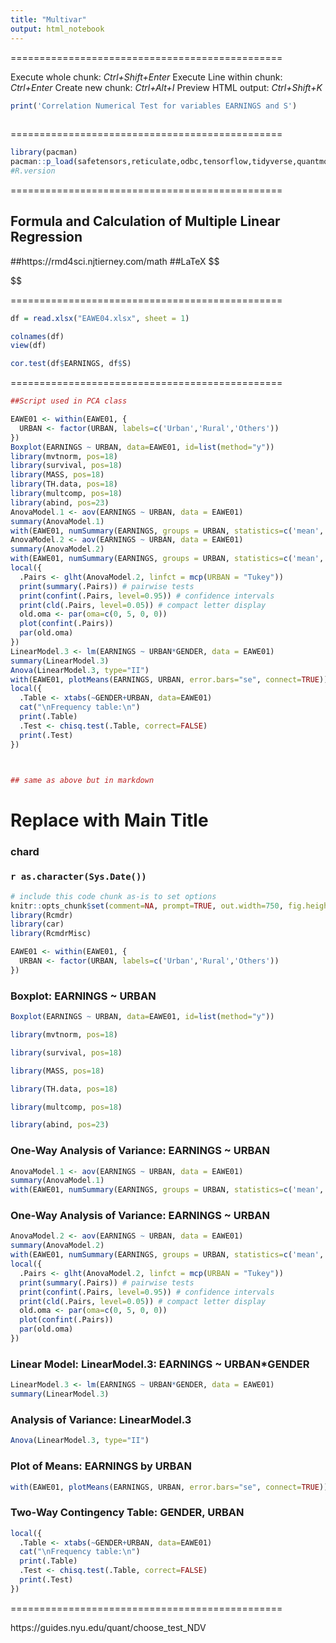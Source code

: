 ---
title: "Multivar"
output: html_notebook
---

===============================================

Execute whole chunk: *Ctrl+Shift+Enter*
Execute Line within chunk: *Ctrl+Enter*
Create new chunk: *Ctrl+Alt+I*
Preview HTML output: *Ctrl+Shift+K*



```{r}
print('Correlation Numerical Test for variables EARNINGS and S')
  
```

===============================================


```{r, Load pkg}
library(pacman)
pacman::p_load(safetensors,reticulate,odbc,tensorflow,tidyverse,quantmod,psych,pastecs,olsrr,stargazer,ggfortify,caTools,car,MASS,corrplot,performance,flexdashboard,tidymodels,dplyr,ggplot2,tidyr,sparklyr,purrrlyr,GGally,openxlsx)
#R.version
```

===============================================

## Formula and Calculation of Multiple Linear Regression 
##https://rmd4sci.njtierney.com/math
##LaTeX
$$
\begin{aligned}&y_i = \beta_0 + \beta _1 x_{i1} + \beta _2 x_{i2} + \beta _3 x_{i3} +  ... + \beta _n x_{in} + \epsilon_i

\\&\textbf{where, for } i = n~\textbf{observations:}
\\&y_i=\text{dependent variable}
\\&x_i=\text{explanatory variables}
\\&\beta_0=\text{y-intercept (constant term)}
\\&\beta_n=\text{slope coefficients for each explanatory variable}
\\&\epsilon_i=\text{the model's error term (also known as the residuals)}
\end{aligned}
$$

===============================================



```{r, DataFrame}
df = read.xlsx("EAWE04.xlsx", sheet = 1)
```


```{r, EDA}
colnames(df)
view(df)

```

```{r, Correlation Test}
cor.test(df$EARNINGS, df$S)
```
===============================================

```{r}
##Script used in PCA class

EAWE01 <- within(EAWE01, {
  URBAN <- factor(URBAN, labels=c('Urban','Rural','Others'))
})
Boxplot(EARNINGS ~ URBAN, data=EAWE01, id=list(method="y"))
library(mvtnorm, pos=18)
library(survival, pos=18)
library(MASS, pos=18)
library(TH.data, pos=18)
library(multcomp, pos=18)
library(abind, pos=23)
AnovaModel.1 <- aov(EARNINGS ~ URBAN, data = EAWE01)
summary(AnovaModel.1)
with(EAWE01, numSummary(EARNINGS, groups = URBAN, statistics=c('mean', 'sd')))
AnovaModel.2 <- aov(EARNINGS ~ URBAN, data = EAWE01)
summary(AnovaModel.2)
with(EAWE01, numSummary(EARNINGS, groups = URBAN, statistics=c('mean', 'sd')))
local({
  .Pairs <- glht(AnovaModel.2, linfct = mcp(URBAN = "Tukey"))
  print(summary(.Pairs)) # pairwise tests
  print(confint(.Pairs, level=0.95)) # confidence intervals
  print(cld(.Pairs, level=0.05)) # compact letter display
  old.oma <- par(oma=c(0, 5, 0, 0))
  plot(confint(.Pairs))
  par(old.oma)
})
LinearModel.3 <- lm(EARNINGS ~ URBAN*GENDER, data = EAWE01)
summary(LinearModel.3)
Anova(LinearModel.3, type="II")
with(EAWE01, plotMeans(EARNINGS, URBAN, error.bars="se", connect=TRUE))
local({
  .Table <- xtabs(~GENDER+URBAN, data=EAWE01)
  cat("\nFrequency table:\n")
  print(.Table)
  .Test <- chisq.test(.Table, correct=FALSE)
  print(.Test)
})




```




```{r}
## same as above but in markdown

```


<!-- R Commander Markdown Template -->

Replace with Main Title
=======================

### chard

### `r as.character(Sys.Date())`

```{r echo=FALSE}
# include this code chunk as-is to set options
knitr::opts_chunk$set(comment=NA, prompt=TRUE, out.width=750, fig.height=8, fig.width=8)
library(Rcmdr)
library(car)
library(RcmdrMisc)
```

```{r}
EAWE01 <- within(EAWE01, {
  URBAN <- factor(URBAN, labels=c('Urban','Rural','Others'))
})
```


### Boxplot: EARNINGS ~ URBAN
```{r}
Boxplot(EARNINGS ~ URBAN, data=EAWE01, id=list(method="y"))
```

```{r}
library(mvtnorm, pos=18)
```


```{r}
library(survival, pos=18)
```


```{r}
library(MASS, pos=18)
```


```{r}
library(TH.data, pos=18)
```


```{r}
library(multcomp, pos=18)
```


```{r}
library(abind, pos=23)
```



### One-Way Analysis of Variance: EARNINGS ~ URBAN
```{r}
AnovaModel.1 <- aov(EARNINGS ~ URBAN, data = EAWE01)
summary(AnovaModel.1)
with(EAWE01, numSummary(EARNINGS, groups = URBAN, statistics=c('mean', 'sd')))
```


### One-Way Analysis of Variance: EARNINGS ~ URBAN
```{r}
AnovaModel.2 <- aov(EARNINGS ~ URBAN, data = EAWE01)
summary(AnovaModel.2)
with(EAWE01, numSummary(EARNINGS, groups = URBAN, statistics=c('mean', 'sd')))
local({
  .Pairs <- glht(AnovaModel.2, linfct = mcp(URBAN = "Tukey"))
  print(summary(.Pairs)) # pairwise tests
  print(confint(.Pairs, level=0.95)) # confidence intervals
  print(cld(.Pairs, level=0.05)) # compact letter display
  old.oma <- par(oma=c(0, 5, 0, 0))
  plot(confint(.Pairs))
  par(old.oma)
})
```


### Linear Model: LinearModel.3: EARNINGS ~ URBAN*GENDER
```{r}
LinearModel.3 <- lm(EARNINGS ~ URBAN*GENDER, data = EAWE01)
summary(LinearModel.3)
```


### Analysis of Variance: LinearModel.3
```{r}
Anova(LinearModel.3, type="II")
```


### Plot of Means: EARNINGS by URBAN
```{r}
with(EAWE01, plotMeans(EARNINGS, URBAN, error.bars="se", connect=TRUE))
```


### Two-Way Contingency Table: GENDER, URBAN
```{r}
local({
  .Table <- xtabs(~GENDER+URBAN, data=EAWE01)
  cat("\nFrequency table:\n")
  print(.Table)
  .Test <- chisq.test(.Table, correct=FALSE)
  print(.Test)
})
```


===============================================





https://guides.nyu.edu/quant/choose_test_NDV



